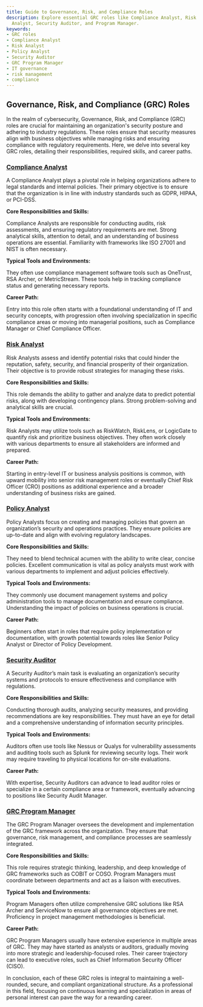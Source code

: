 ```yaml
---
title: Guide to Governance, Risk, and Compliance Roles
description: Explore essential GRC roles like Compliance Analyst, Risk Analyst, Policy
  Analyst, Security Auditor, and Program Manager.
keywords:
- GRC roles
- Compliance Analyst
- Risk Analyst
- Policy Analyst
- Security Auditor
- GRC Program Manager
- IT governance
- risk management
- compliance
---
```


## Governance, Risk, and Compliance (GRC) Roles

In the realm of cybersecurity, Governance, Risk, and Compliance (GRC) roles are crucial for maintaining an organization's security posture and adhering to industry regulations. These roles ensure that security measures align with business objectives while managing risks and ensuring compliance with regulatory requirements. Here, we delve into several key GRC roles, detailing their responsibilities, required skills, and career paths.

### [Compliance Analyst](career/profile/roles/grc_roles/compliance_analyst)

A Compliance Analyst plays a pivotal role in helping organizations adhere to legal standards and internal policies. Their primary objective is to ensure that the organization is in line with industry standards such as GDPR, HIPAA, or PCI-DSS.

**Core Responsibilities and Skills:**

Compliance Analysts are responsible for conducting audits, risk assessments, and ensuring regulatory requirements are met. Strong analytical skills, attention to detail, and an understanding of business operations are essential. Familiarity with frameworks like ISO 27001 and NIST is often necessary.

**Typical Tools and Environments:**

They often use compliance management software tools such as OneTrust, RSA Archer, or MetricStream. These tools help in tracking compliance status and generating necessary reports.

**Career Path:**

Entry into this role often starts with a foundational understanding of IT and security concepts, with progression often involving specialization in specific compliance areas or moving into managerial positions, such as Compliance Manager or Chief Compliance Officer.

### [Risk Analyst](career/profile/roles/grc_roles/risk_analyst)

Risk Analysts assess and identify potential risks that could hinder the reputation, safety, security, and financial prosperity of their organization. Their objective is to provide robust strategies for managing these risks.

**Core Responsibilities and Skills:**

This role demands the ability to gather and analyze data to predict potential risks, along with developing contingency plans. Strong problem-solving and analytical skills are crucial.

**Typical Tools and Environments:**

Risk Analysts may utilize tools such as RiskWatch, RiskLens, or LogicGate to quantify risk and prioritize business objectives. They often work closely with various departments to ensure all stakeholders are informed and prepared.

**Career Path:**

Starting in entry-level IT or business analysis positions is common, with upward mobility into senior risk management roles or eventually Chief Risk Officer (CRO) positions as additional experience and a broader understanding of business risks are gained.

### [Policy Analyst](career/profile/roles/grc_roles/policy_analyst)

Policy Analysts focus on creating and managing policies that govern an organization’s security and operations practices. They ensure policies are up-to-date and align with evolving regulatory landscapes.

**Core Responsibilities and Skills:**

They need to blend technical acumen with the ability to write clear, concise policies. Excellent communication is vital as policy analysts must work with various departments to implement and adjust policies effectively.

**Typical Tools and Environments:**

They commonly use document management systems and policy administration tools to manage documentation and ensure compliance. Understanding the impact of policies on business operations is crucial.

**Career Path:**

Beginners often start in roles that require policy implementation or documentation, with growth potential towards roles like Senior Policy Analyst or Director of Policy Development.

### [Security Auditor](career/profile/roles/grc_roles/security_auditor)

A Security Auditor’s main task is evaluating an organization’s security systems and protocols to ensure effectiveness and compliance with regulations.

**Core Responsibilities and Skills:**

Conducting thorough audits, analyzing security measures, and providing recommendations are key responsibilities. They must have an eye for detail and a comprehensive understanding of information security principles.

**Typical Tools and Environments:**

Auditors often use tools like Nessus or Qualys for vulnerability assessments and auditing tools such as Splunk for reviewing security logs. Their work may require traveling to physical locations for on-site evaluations.

**Career Path:**

With expertise, Security Auditors can advance to lead auditor roles or specialize in a certain compliance area or framework, eventually advancing to positions like Security Audit Manager.

### [GRC Program Manager](career/profile/roles/grc_roles/grc_program_manager)

The GRC Program Manager oversees the development and implementation of the GRC framework across the organization. They ensure that governance, risk management, and compliance processes are seamlessly integrated.

**Core Responsibilities and Skills:**

This role requires strategic thinking, leadership, and deep knowledge of GRC frameworks such as COBIT or COSO. Program Managers must coordinate between departments and act as a liaison with executives.

**Typical Tools and Environments:**

Program Managers often utilize comprehensive GRC solutions like RSA Archer and ServiceNow to ensure all governance objectives are met. Proficiency in project management methodologies is beneficial.

**Career Path:**

GRC Program Managers usually have extensive experience in multiple areas of GRC. They may have started as analysts or auditors, gradually moving into more strategic and leadership-focused roles. Their career trajectory can lead to executive roles, such as Chief Information Security Officer (CISO). 

In conclusion, each of these GRC roles is integral to maintaining a well-rounded, secure, and compliant organizational structure. As a professional in this field, focusing on continuous learning and specialization in areas of personal interest can pave the way for a rewarding career.